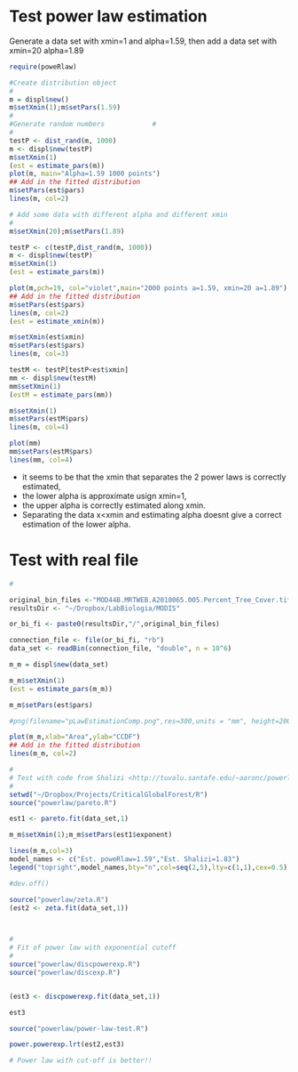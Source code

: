 
# Test power law estimation

Generate a data set with xmin=1 and alpha=1.59, then add a data set with xmin=20 alpha=1.89


```r


require(poweRlaw)

#Create distribution object              
# 
m = displ$new()
m$setXmin(1);m$setPars(1.59)
# 
#Generate random numbers            #
# 
testP <- dist_rand(m, 1000)
m <- displ$new(testP)
m$setXmin(1) 
(est = estimate_pars(m))
plot(m, main="Alpha=1.59 1000 points")
## Add in the fitted distribution
m$setPars(est$pars)
lines(m, col=2)

# Add some data with different alpha and different xmin
#
m$setXmin(20);m$setPars(1.89)

testP <- c(testP,dist_rand(m, 1000))
m <- displ$new(testP)
m$setXmin(1) 
(est = estimate_pars(m))

plot(m,pch=19, col="violet",main="2000 points a=1.59, xmin=20 a=1.89")
## Add in the fitted distribution
m$setPars(est$pars)
lines(m, col=2)
(est = estimate_xmin(m))

m$setXmin(est$xmin)
m$setPars(est$pars)
lines(m, col=3)

testM <- testP[testP<est$xmin]
mm <- displ$new(testM)
mm$setXmin(1) 
(estM = estimate_pars(mm))

m$setXmin(1)
m$setPars(estM$pars)
lines(m, col=4)

plot(mm)
mm$setPars(estM$pars)
lines(mm, col=4)


```

* it seems to be that the xmin that separates the 2 power laws is correctly estimated, 
* the lower alpha is approximate usign xmin=1, 
* the upper alpha is correctly estimated along xmin. 
* Separating the data x<xmin and estimating alpha doesnt give a correct estimation of the lower alpha.



# Test with real file

```r
#

original_bin_files <-"MOD44B.MRTWEB.A2010065.005.Percent_Tree_Cover.tif.bin"
resultsDir <- "~/Dropbox/LabBiologia/MODIS"

or_bi_fi <- paste0(resultsDir,"/",original_bin_files)

connection_file <- file(or_bi_fi, "rb")
data_set <- readBin(connection_file, "double", n = 10^6)

m_m = displ$new(data_set)

m_m$setXmin(1)
(est = estimate_pars(m_m))

m_m$setPars(est$pars)

#png(filename="pLawEstimationComp.png",res=300,units = "mm", height=200, width=200)

plot(m_m,xlab="Area",ylab="CCDF")
## Add in the fitted distribution
lines(m_m, col=2)

#
# Test with code from Shalizi <http://tuvalu.santafe.edu/~aaronc/powerlaws/>
#
setwd("~/Dropbox/Projects/CriticalGlobalForest/R")
source("powerlaw/pareto.R")

est1 <- pareto.fit(data_set,1)

m_m$setXmin(1);m_m$setPars(est1$exponent)

lines(m_m,col=3)
model_names <- c("Est. poweRlaw=1.59","Est. Shalizi=1.83")
legend("topright",model_names,bty="n",col=seq(2,5),lty=c(1,1),cex=0.5)

#dev.off()

source("powerlaw/zeta.R")
(est2 <- zeta.fit(data_set,1))



#
# Fit of power law with exponential cutoff
# 
source("powerlaw/discpowerexp.R")
source("powerlaw/discexp.R")


(est3 <- discpowerexp.fit(data_set,1))

est3

source("powerlaw/power-law-test.R")

power.powerexp.lrt(est2,est3)

# Power law with cut-off is better!!

```

